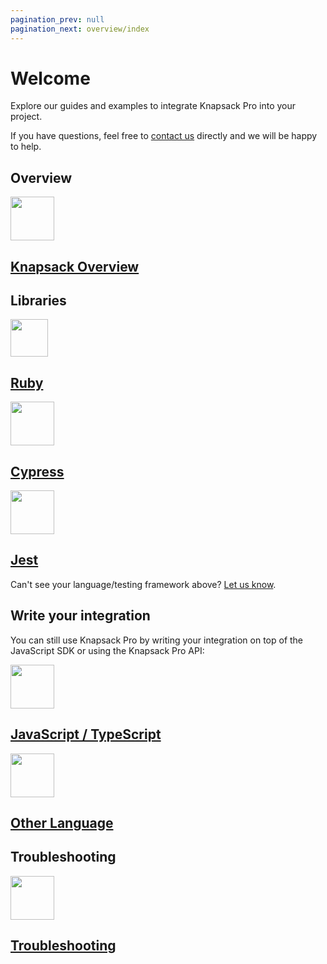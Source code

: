 ```yaml
---
pagination_prev: null
pagination_next: overview/index
---
```



# Welcome

Explore our guides and examples to integrate Knapsack Pro into your project.

If you have questions, feel free to [contact us](https://knapsackpro.com/contact) directly and we will be happy to help.

## Overview

<div className="grid">
<a href="/overview/" className="cell">
<div className="cell__image cell__image--ruby"><img width="70" height="70" src={knapsack}></img></div>
<h2 className="cell__title">Knapsack Overview</h2>
</a>
</div>

## Libraries

<div className="grid">
<a href="/knapsack_pro-ruby/guide/" className="cell">
<div className="cell__image cell__image--ruby"><img width="60" height="60" src={ruby}></img></div>
<h2 className="cell__title">Ruby</h2>
</a>

<a href="/cypress/guide/" className="cell">
<div className="cell__image"><img width="70" height="70" src={cypress}></img></div>
<h2 className="cell__title">Cypress</h2>
</a>

<a href="/jest/guide/" className="cell">
<div className="cell__image"><img width="70" height="70" src={jest}></img></div>
<h2 className="cell__title">Jest</h2>
</a>
</div>

Can't see your language/testing framework above? [Let us know](https://docs.google.com/forms/d/e/1FAIpQLSe7Z6k__VczmRMmXykjA5i2MVEA3nEJ90gbiIeCRjecWhPOig/viewform?hl=en).

## Write your integration

You can still use Knapsack Pro by writing your integration on top of the JavaScript SDK or using the Knapsack Pro API:

<div className="grid">
<a href="https://docs.knapsackpro.com/2020/how-to-build-native-integration-with-knapsack-pro-api-to-run-tests-in-parallel-for-any-test-runner-testing-framework" target="_blank" rel="noopener noreferrer" className="cell">
<div className="cell__image"><img width="70" height="70" src={javascript}></img></div>
<h2 className="cell__title">JavaScript / TypeScript</h2>
</a>

<a href="https://docs.knapsackpro.com/2021/how-to-build-knapsack-pro-api-client-from-scratch-in-any-programming-language" target="_blank" rel="noopener noreferrer" className="cell">
<div className="cell__image"><img width="70" height="70" src={api}></img></div>
<h2 className="cell__title">Other Language</h2>
</a>
</div>

## Troubleshooting

<div className="grid">
<a href="/troubleshooting/" className="cell" style={{width: 'auto'}}>
<div className="cell__image"><img width="70" height="70" src={knapsack}></img></div>
<h2 className="cell__title">Troubleshooting</h2>
</a>
</div>
